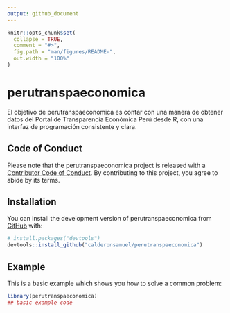 ```yaml
---
output: github_document
---
```


<!-- README.md is generated from README.Rmd. Please edit that file -->

```r
knitr::opts_chunk$set(
  collapse = TRUE,
  comment = "#>",
  fig.path = "man/figures/README-",
  out.width = "100%"
)
```

# perutranspaeconomica

<!-- badges: start -->
<!-- badges: end -->

El objetivo de perutranspaeconomica es contar con una manera de obtener datos del Portal de Transparencia Económica Perú desde R, con una interfaz de programación consistente y clara.

## Code of Conduct

Please note that the perutranspaeconomica project is released with a [Contributor Code of Conduct](https://contributor-covenant.org/version/2/1/CODE_OF_CONDUCT.html). By contributing to this project, you agree to abide by its terms.


## Installation

You can install the development version of perutranspaeconomica from [GitHub](https://github.com/) with:

``` r
# install.packages("devtools")
devtools::install_github("calderonsamuel/perutranspaeconomica")
```

## Example

This is a basic example which shows you how to solve a common problem:

```r
library(perutranspaeconomica)
## basic example code
```


